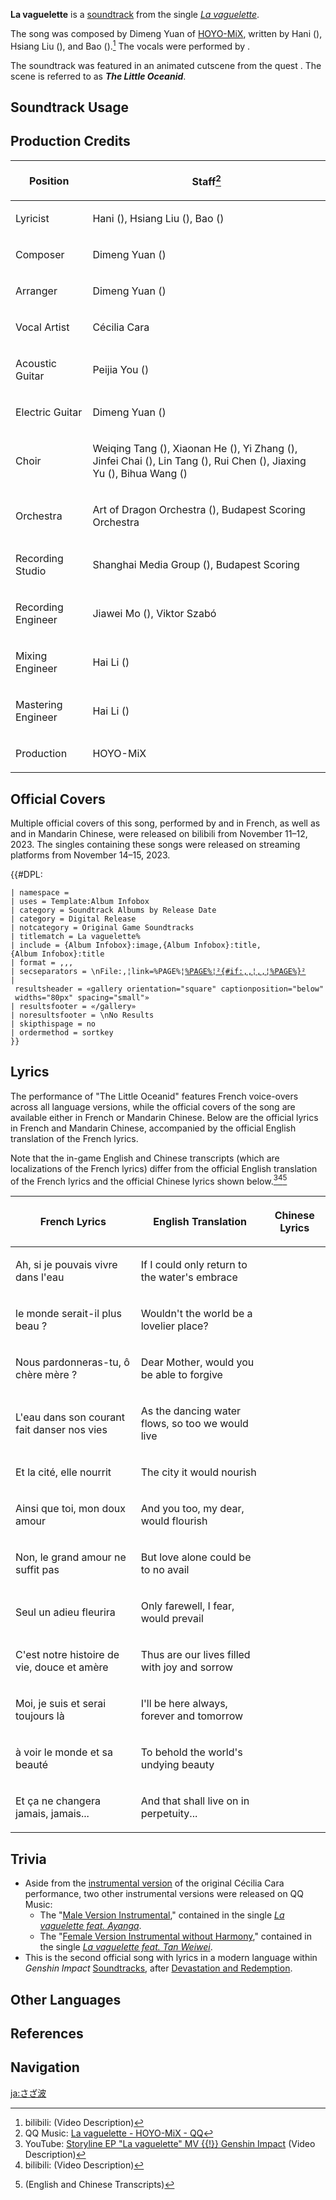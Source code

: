 {{Soundtrack Infobox
|image       = La vaguelette.png
|releaseDate = 2023-11-13
|album       = La vaguelette (Album)
|number      = 1
|featured    = 
|featured_disc= 
|youtube_id  = lm3t3myPspk
|spotify_id  = 2BaGvcAlSSQE8zNLXM4VGv
|previous    = 
|next        = La vaguelette - Instrumental
}}
'''La vaguelette''' is a [[soundtrack]] from the single ''[[La vaguelette (Album)|La vaguelette]]''.

The song was composed by Dimeng Yuan of [[HOYO-MiX]], written by Hani ({{zh|哈尼}}), Hsiang Liu ({{zh|项柳}}), and Bao ({{zh|三宝}}).<ref name="bilibili_Shang">bilibili: [https://www.bilibili.com/video/BV1wC4y1n7Bu/ {{zh|【尚雯婕】原神剧情曲《轻涟》（法语演绎版）}}] (Video Description)</ref> The vocals were performed by {{W|Cécilia Cara}}.

The soundtrack was featured in an animated cutscene from the quest {{Quest|This Life, Just Like a Light Trickle of Song}}. The scene is referred to as '''''The Little Oceanid'''''.

==Soundtrack Usage==
{{Soundtrack Usage
|quest     = This Life, Just Like a Light Trickle of Song//cutscene
}}

==Production Credits==
{| class="wikitable"
! Position
! Staff<ref>QQ Music: [https://y.qq.com/n/ryqq/songDetail/0020OMkm0Wfa8e {{zh|轻涟}} La vaguelette - HOYO-MiX - QQ{{zh|音乐}}]</ref>
|-
! Lyricist
| Hani ({{zh|哈尼}}), Hsiang Liu ({{zh|项柳}}), Bao ({{zh|三宝}})
|-
! Composer
| Dimeng Yuan ({{zh|苑迪萌}})
|-
! Arranger
| Dimeng Yuan ({{zh|苑迪萌}})
|-
! Vocal Artist
| Cécilia Cara
|-
! Acoustic Guitar
| Peijia You ({{zh|尤裴佳}})
|-
! Electric Guitar
| Dimeng Yuan ({{zh|苑迪萌}})
|-
! Choir
| Weiqing Tang ({{zh|唐卫青}}), Xiaonan He ({{zh|何晓楠}}), Yi Zhang ({{zh|张怡}}), Jinfei Chai ({{zh|柴锦斐}}), Lin Tang ({{zh|汤琳}}), Rui Chen ({{zh|陈瑞}}), Jiaxing Yu ({{zh|喻佳星}}), Bihua Wang ({{zh|王碧华}})
|-
! Orchestra
| Art of Dragon Orchestra ({{zh|龙之艺交响乐团}}), Budapest Scoring Orchestra
|-
! Recording Studio
| Shanghai Media Group ({{zh|上海广播大厦}}), Budapest Scoring
|-
! Recording Engineer
| Jiawei Mo ({{zh|莫家伟}}), Viktor Szabó
|-
! Mixing Engineer
| Hai Li ({{zh|李海}})
|-
! Mastering Engineer
| Hai Li ({{zh|李海}})
|-
! Production
| HOYO-MiX
|}

==Official Covers==
Multiple official covers of this song, performed by {{W|Laure Shang}} and {{W|Ayanga}} in French, as well as {{W|Hu Xia}} and {{W|Tan Weiwei}} in Mandarin Chinese, were released on bilibili from November 11–12, 2023. The singles containing these songs were released on streaming platforms from November 14–15, 2023.

{{#DPL:
 | namespace = 
 | uses = Template:Album Infobox
 | category = Soundtrack Albums by Release Date
 | category = Digital Release
 | notcategory = Original Game Soundtracks
 | titlematch = La vaguelette%
 | include = {Album Infobox}:image,{Album Infobox}:title,{Album Infobox}:title
 | format = ,,,
 | secseparators = \nFile:,¦link=%PAGE%¦[[%PAGE%¦²{#if:,,¦,,¦%PAGE%}²]]
 | resultsheader = «gallery orientation="square" captionposition="below" widths="80px" spacing="small"»
 | resultsfooter = «/gallery»
 | noresultsfooter = \nNo Results
 | skipthispage = no
 | ordermethod = sortkey
 }}

==Lyrics==
The performance of "The Little Oceanid" features French voice-overs across all language versions, while the official covers of the song are available either in French or Mandarin Chinese. Below are the official lyrics in French and Mandarin Chinese, accompanied by the official English translation of the French lyrics.

Note that the in-game English and Chinese transcripts (which are localizations of the French lyrics) differ from the official English translation of the French lyrics and the official Chinese lyrics shown below.<ref>YouTube: [https://youtu.be/jHjUHKdoaqI Storyline EP "La vaguelette" MV {{!}} Genshin Impact] (Video Description)</ref><ref>bilibili: [https://www.bilibili.com/video/BV1Jg4y197YW/ {{zh|《原神》游戏剧情EP「轻涟」MV}}] (Video Description)</ref><ref>{{Ref/Quest|This Life, Just Like a Light Trickle of Song}} (English and Chinese Transcripts)</ref>

{| Class="wikitable"
! French Lyrics !! English Translation !! Chinese Lyrics
|-
| Ah, si je pouvais vivre dans l'eau
| If I could only return to the water's embrace
| {{zh|啊，若化水复回归途|rm=A, ruò huàshuǐ fù huí guītú}}
|-
| le monde serait-il plus beau ?
| Wouldn't the world be a lovelier place?
| {{zh|令故土朝暮如初|rm=Lìng gùtǔ zhāomù rúchū}}
|-
| Nous pardonneras-tu, ô chère mère ?
| Dear Mother, would you be able to forgive
| {{zh|啊母亲可否将我宽恕|rm=A mǔqīn kěfǒu jiāng wǒ kuānshù}}
|-
| L'eau dans son courant fait danser nos vies
| As the dancing water flows, so too we would live
| {{zh|向四季流溯，引万籁驰骛|rm=Xiàng sìjì liúsù, yǐn wànlài chíwù}}
|-
| Et la cité, elle nourrit
| The city it would nourish
| {{zh|所过处百废复苏|rm=Suǒguò-chù bǎifèi-fùsū}}
|-
| Ainsi que toi, mon doux amour
| And you too, my dear, would flourish
| {{zh|亦充盈挚爱的心湖|rm=Yì chōngyíng zhì'ài de xīnhú}}
|-
| Non, le grand amour ne suffit pas
| But love alone could be to no avail
| {{zh|爱，就将这酣梦深埋|rm=Ài, jiù jiāng zhè hānmèng shēnmái}}
|-
| Seul un adieu fleurira
| Only farewell, I fear, would prevail
| {{zh|诀别如繁花盛开|rm=Juébié rú fánhuā shèngkāi}}
|-
| C'est notre histoire de vie, douce et amère
| Thus are our lives filled with joy and sorrow
| {{zh|似你我往怀，愉快悲哀|rm=Sì nǐ wǒ wǎng huái, yúkuài bēi'āi}}
|-
| Moi, je suis et serai toujours là
| I'll be here always, forever and tomorrow
| {{zh|爱，我会在过去未来|rm=Ài, wǒ huì zài guòqù wèilái}}
|-
| à voir le monde et sa beauté
| To behold the world's undying beauty
| {{zh|注视这世间精彩|rm=Zhùshì zhè shìjiān jīngcǎi}}
|-
| Et ça ne changera jamais, jamais...
| And that shall live on in perpetuity...
| {{zh|一切从未改，未改……|rm=Yīqiè cóngwèi gǎi, wèi gǎi…}}
|}

==Trivia==
* Aside from the [[La vaguelette - Instrumental|instrumental version]] of the original Cécilia Cara performance, two other instrumental versions were released on QQ Music:
** The "[[La vaguelette - Male Version Instrumental|Male Version Instrumental]]," contained in the single ''[[La vaguelette feat. Ayanga]]''.
** The "[[La vaguelette - Female Version Instrumental without Harmony|Female Version Instrumental without Harmony]]," contained in the single ''[[La vaguelette feat. Tan Weiwei]]''.
* This is the second official song with lyrics in a modern language within ''Genshin Impact'' [[Soundtracks]], after [[Devastation and Redemption]].

==Other Languages==
{{Other Languages
|en      = La vaguelette
|en_lang = fr
|en_tl   = The Wavelet
|zhs     = 轻涟
|zhs_rm  = Qīnglián
|zht     = 轻涟
|zht_rm  = Qīnglián
|zh_tl   = Light Ripples
|ja      = さざ波
|ja_rm   = Sazanami
|ja_tl   = Ripples
|ko      = 잔물결
|ko_tl   = Ripples
|es      = La vaguelette
|fr      = La vaguelette
|ru      = Зыбь на воде
|ru_tl   = Ripple on the Water
|th      = La vaguelette
|vi      = La vaguelette
|de      = La vaguelette
|id      = La vaguelette
|pt      = La Vaguelette
|tr      = La vaguelette
|it      = La vaguelette
}}
{{Clr}}

==References==
{{Reflist}}

==Navigation==
{{Soundtrack Navbox|La vaguelette}}

[[ja:さざ波]]